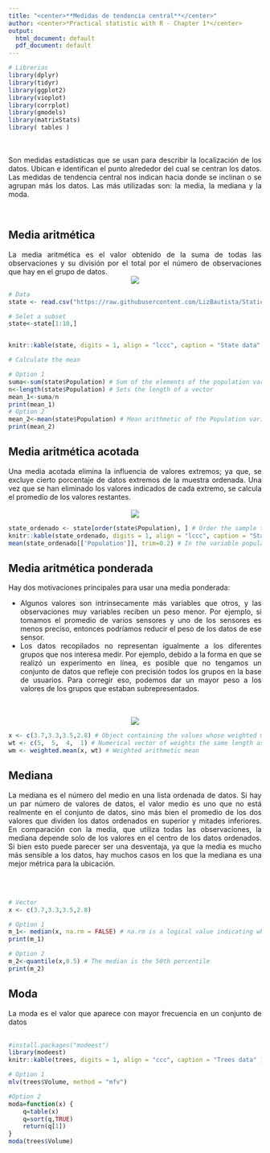 ```yaml
---
title: "<center>**Medidas de tendencia central**</center>"
author: <center>*Practical statistic with R - Chapter 1*</center>
output:
  html_document: default
  pdf_document: default
---
```


```r
# Librerias
library(dplyr)
library(tidyr)
library(ggplot2)
library(vioplot)
library(corrplot)
library(gmodels)
library(matrixStats)
library( tables )

```
<br>
<br>
<div style="text-align: justify">Son medidas estadísticas que se usan para describir la localización de los datos. Ubican e identifican el punto alrededor del cual se centran los datos. Las medidas de tendencia central nos indican hacia donde se inclinan o se agrupan más los datos. Las más utilizadas son: la media, la mediana y la moda.<div/>
<br>

## **Media aritmética**

<div style="text-align: justify">La media aritmética es el valor obtenido de la suma de todas las observaciones y su división por
el total por el número de observaciones que hay en el grupo de datos.<div/>
<center>
![](https://raw.githubusercontent.com/LizBautista/Statictics-with-R-/main/Images/mean.PNG)
</center>
```r
# Data
state <- read.csv("https://raw.githubusercontent.com/LizBautista/Statictics-with-R-/main/state.csv")

# Selet a subset
state<-state[1:10,]


knitr::kable(state, digits = 1, align = "lccc", caption = "State data" )

# Calculate the mean 

# Option 1
suma<-sum(state$Population) # Sum of the elements of the population variable
n<-length(state$Population) # Sets the length of a vector
mean_1<-suma/n 
print(mean_1)
# Option 2
mean_2<-mean(state$Population) # Mean arithmetic of the Population variable.
print(mean_2)

```

## **Media aritmética acotada**

Una media acotada elimina la influencia de valores extremos; ya que, se excluye cierto porcentaje de datos extremos de la muestra ordenada. Una vez que se han
eliminado los valores indicados de cada extremo, se calcula el promedio de los valores
restantes.
<br>
<br>
<center>
![](https://raw.githubusercontent.com/LizBautista/Statictics-with-R-/main/Images/trimmed%20mean.PNG)
</center>
```r
state_ordenado <- state[order(state$Population), ] # Order the sample to obtain the trimmed mean
knitr::kable(state_ordenado, digits = 1, align = "lccc", caption = "State data" )
mean(state_ordenado[['Population']], trim=0.2) # In the variable population, the upper and lower 20% of data from the ordered sample are eliminated.
```
## **Media aritmética ponderada**

Hay dos motivaciones principales para usar una media ponderada:
<ul>
<li>Algunos valores son intrínsecamente más variables que otros, y las observaciones muy variables reciben un peso menor. Por ejemplo, si tomamos el promedio de varios sensores y uno de los sensores es menos preciso, entonces podríamos reducir el peso de los datos de ese sensor. </li>
<li>Los datos recopilados no representan igualmente a los diferentes grupos que nos interesa medir. Por ejemplo, debido a la forma en que se realizó un experimento en línea, es posible que no tengamos un conjunto de datos que refleje con precisión todos los grupos en la base de usuarios. Para corregir eso, podemos dar un mayor peso a los valores de los grupos que estaban subrepresentados. </li>
</ul> 
<br>
<br>
<center>
![](https://raw.githubusercontent.com/LizBautista/Statictics-with-R-/main/Images/weighted%20mean.PNG)
</center>
```r
x <- c(3.7,3.3,3.5,2.8) # Object containing the values whose weighted mean is to be computed.
wt <- c(5,  5,  4,  1) # Numerical vector of weights the same length as x giving the weights to use for elements of x
wm <- weighted.mean(x, wt) # Weighted arithmetic mean
```

## **Mediana**
La mediana es el número del medio en una lista ordenada de datos. Si hay un par número de valores de datos, el valor medio es uno que no está realmente en el conjunto de datos, sino más bien el promedio de los dos valores que dividen los datos ordenados en superior y mitades inferiores. En comparación con la media, que utiliza todas las observaciones, la mediana depende solo de los valores en el centro de los datos ordenados. Si bien esto puede parecer ser una desventaja, ya que la media es mucho más sensible a los datos, hay muchos casos en los que la mediana es una mejor métrica para la ubicación. 

<br>
<br>
<center>
</center>
```r
# Vector
x <- c(3.7,3.3,3.5,2.8) 

# Option 1 
m_1<- median(x, na.rm = FALSE) # na.rm is a logical value indicating whether NA values should be stripped before the computation proceeds.
print(m_1)
```
```r
# Option 2 
m_2<-quantile(x,0.5) # The median is the 50th percentile
print(m_2)
```
## **Moda**
La moda es el valor que aparece con mayor frecuencia en un conjunto de datos
<br>
<br>
<center>
</center>
```r
#install.packages("modeest") 
library(modeest)
knitr::kable(trees, digits = 1, align = "ccc", caption = "Trees data" )

# Option 1 
mlv(trees$Volume, method = "mfv")
```
```r
#Option 2 
moda=function(x) {
    q=table(x)
    q=sort(q,TRUE)
    return(q[1])
}
moda(trees$Volume)

```